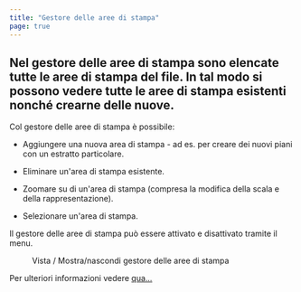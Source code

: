 ```yaml
---
title: "Gestore delle aree di stampa"
page: true
---
```

## Nel gestore delle aree di stampa sono elencate tutte le aree di stampa del file. In tal modo si possono vedere tutte le aree di stampa esistenti nonch&#233; crearne delle nuove.
<GeoMapper>
Col gestore delle aree di stampa &#232; possibile:

- Aggiungere una nuova area di stampa - ad es. per creare dei nuovi piani con un estratto particolare.


- Eliminare un&#39;area di stampa esistente.


- Zoomare su di un&#39;area di stampa (compresa la modifica della scala e della rappresentazione).


- Selezionare un&#39;area di stampa.





<Success>
Il gestore delle aree di stampa pu&#242; essere attivato e disattivato tramite il menu.
 <Menu>Vista / Mostra/nascondi gestore delle aree di stampa</Menu> 
</Success>


Per ulteriori informazioni vedere [qua...](../druckbereichmanager/uebersicht)


</GeoMapper>
